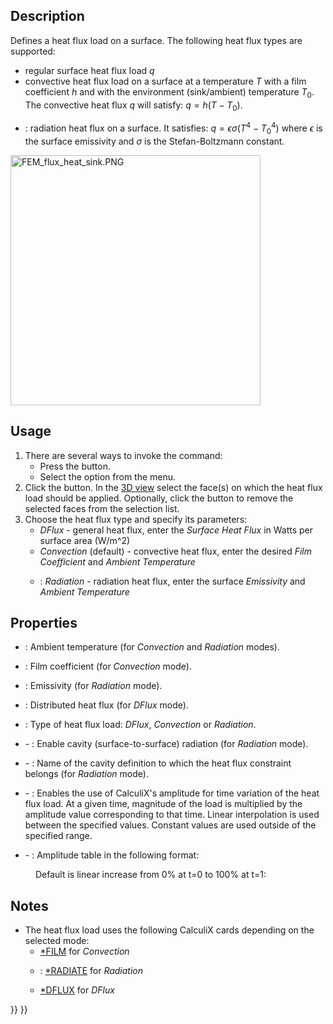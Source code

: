 <languages/>
<translate>

<!--T:9-->
{{Docnav
|[[FEM_ConstraintInitialTemperature|Constraint initial temperature]]
|[[FEM_ConstraintTemperature|Constraint temperature]]
|[[FEM_Workbench|FEM]]
|IconL=FEM_ConstraintInitialTemperature.svg
|IconR=FEM_ConstraintTemperature.svg
|IconC=Workbench_FEM.svg
}}

<!--T:1-->
{{GuiCommandContainer|
{{GuiCommand
|Name=FEM ConstraintHeatflux
|MenuLocation=Model → Thermal Boundary Conditions and Loads → Heat Flux Load
|Workbenches=[[FEM_Workbench|FEM]]
|SeeAlso=[[FEM_tutorial|FEM tutorial]]
}}
{{GuiCommandFemInfo
|Solvers=CalculiX, Elmer
}}
}}

==Description== <!--T:2-->

<!--T:6-->
Defines a heat flux load on a surface. The following heat flux types are supported:
* regular surface heat flux load <math>q</math>
* convective heat flux load on a surface at a temperature <math>T</math> with a film coefficient <math>h</math> and with the environment (sink/ambient) temperature <math>T_{0}</math>. The convective heat flux <math>q</math> will satisfy: <math>q=h(T-T_{0})</math>.
* {{Version|1.0}}: radiation heat flux on a surface. It satisfies: <math>q=\epsilon \sigma(T^{4}-T_{0}^{4})</math> where <math>\epsilon</math> is the surface emissivity and <math>\sigma</math> is the Stefan-Boltzmann constant.

</translate>
[[Image:FEM_flux_heat_sink.PNG|400px]]
<translate>
<!--T:17-->
{{Caption|Heat sink with convective heat flux load on the surfaces exposed to air}}

==Usage== <!--T:3-->

<!--T:7-->
# There are several ways to invoke the command:
#* Press the {{Button|[[Image:FEM_ConstraintHeatflux.svg|16px]] [[FEM_ConstraintHeatflux|Heat Flux Load]]}} button.
#* Select the {{MenuCommand|Model → Thermal Boundary Conditions and Loads → [[Image:FEM_ConstraintHeatflux.svg|16px]] Heat Flux Load}} option from the menu.
# Click the {{Button|Add}} button. In the [[3D_view|3D view]] select the face(s) on which the heat flux load should be applied. Optionally, click the {{Button|Remove}} button to remove the selected faces from the selection list.
# Choose the heat flux type and specify its parameters:
#* ''DFlux'' - general heat flux, enter the ''Surface Heat Flux'' in Watts per surface area (W/m^2)
#* ''Convection'' (default) - convective heat flux, enter the desired ''Film Coefficient'' and ''Ambient Temperature''
#* {{Version|1.0}}: ''Radiation'' - radiation heat flux, enter the surface ''Emissivity'' and ''Ambient Temperature''

==Properties== <!--T:18-->

<!--T:19-->
* {{PropertyData|Ambient Temp}}: Ambient temperature (for ''Convection'' and ''Radiation'' modes).
* {{PropertyData|Film Coef}}: Film coefficient (for ''Convection'' mode).
* {{PropertyData|Emissivity}}: Emissivity (for ''Radiation'' mode).
* {{PropertyData|DFlux}}: Distributed heat flux (for ''DFlux'' mode).
* {{PropertyData|Constraint Type}}: Type of heat flux load: ''DFlux'', ''Convection'' or ''Radiation''.
* {{PropertyData|Cavity Radiation}} - {{Version|1.1}}: Enable cavity (surface-to-surface) radiation (for ''Radiation'' mode).
* {{PropertyData|Cavity Name}} - {{Version|1.1}}: Name of the cavity definition to which the heat flux constraint belongs (for ''Radiation'' mode).
* {{PropertyData|Enable Amplitude}} - {{Version|1.1}}: Enables the use of CalculiX's amplitude for time variation of the heat flux load. At a given time, magnitude of the load is multiplied by the amplitude value corresponding to that time. Linear interpolation is used between the specified values. Constant values are used outside of the specified range.
* {{PropertyData|Amplitude Values}} - {{Version|1.1}}: Amplitude table in the following format:

</translate>
: {{Code|lang=text|code=
time_1, amplitude_value_1
...
}}
<translate>

<!--T:20-->
: Default is linear increase from 0% at t=0 to 100% at t=1:

</translate>
: {{Code|lang=text|code=
0, 0
1, 1
}}
<translate>

==Notes== <!--T:5-->

<!--T:8-->
* The heat flux load uses the following CalculiX cards depending on the selected mode:
** [http://web.mit.edu/calculix_v2.7/CalculiX/ccx_2.7/doc/ccx/node203.html *FILM] for ''Convection''
** {{Version|1.0}}: [http://web.mit.edu/calculix_v2.7/CalculiX/ccx_2.7/doc/ccx/node234.html *RADIATE] for ''Radiation''
** [http://web.mit.edu/calculix_v2.7/CalculiX/ccx_2.7/doc/ccx/node188.html *DFLUX] for ''DFlux''


<!--T:10-->
{{Docnav
|[[FEM_ConstraintInitialTemperature|Constraint initial temperature]]
|[[FEM_ConstraintTemperature|Constraint temperature]]
|[[FEM_Workbench|FEM]]
|IconL=FEM_ConstraintInitialTemperature.svg
|IconR=FEM_ConstraintTemperature.svg
|IconC=Workbench_FEM.svg
}}

</translate>
{{FEM Tools navi{{#translation:}}}}
{{Userdocnavi{{#translation:}}}}